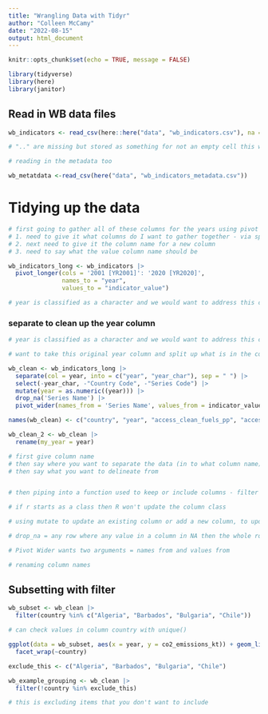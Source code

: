 ```yaml
---
title: "Wrangling Data with Tidyr"
author: "Colleen McCamy"
date: "2022-08-15"
output: html_document
---
```


```r
knitr::opts_chunk$set(echo = TRUE, message = FALSE)

library(tidyverse)
library(here)
library(janitor)

```


## Read in WB data files

```r

wb_indicators <- read_csv(here::here("data", "wb_indicators.csv"), na = c("..", ""))

# ".." are missing but stored as something for not an empty cell this will give us the read in stage for the true NA, R will automatically see an empty cell as an NA

# reading in the metadata too

wb_metatdata <-read_csv(here("data", "wb_indicators_metadata.csv"))

```

# Tidying up the data

```r

# first going to gather all of these columns for the years using pivot longer
# 1. need to give it what columns do I want to gather together - via span of column names
# 2. next need to give it the column name for a new column
# 3. need to say what the value column name should be

wb_indicators_long <- wb_indicators |> 
  pivot_longer(cols = '2001 [YR2001]': '2020 [YR2020]', 
               names_to = "year",
               values_to = "indicator_value")

# year is classified as a character and we would want to address this class(wb_indicators_long$year)

```


### separate to clean up the year column

```r

# year is classified as a character and we would want to address this class(wb_indicators_long$year)

# want to take this original year column and split up what is in the column in year and year character

wb_clean <- wb_indicators_long |> 
  separate(col = year, into = c("year", "year_char"), sep = " ") |> 
  select(-year_char, -"Country Code", -"Series Code") |> 
  mutate(year = as.numeric((year))) |> 
  drop_na('Series Name') |> 
  pivot_wider(names_from = 'Series Name', values_from = indicator_value)

names(wb_clean) <- c("country", "year", "access_clean_fuels_pp", "access_electricity_pp", "co2_emissions_kt", "fossil_fuel_cons_pct", "water_stress")

wb_clean_2 <- wb_clean |> 
  rename(my_year = year)

# first give column name
# then say where you want to separate the data (in to what column name)
# then say what you want to delineate from


# then piping into a function used to keep or include columns - filter is rows / select is column

# if r starts as a class then R won't update the column class

# using mutate to update an existing column or add a new column, to update an existing column include the same column title

# drop_na = any row where any value in a column in NA then the whole row will get dropped

# Pivot Wider wants two arguments = names from and values from

# renaming column names 

```

## Subsetting with filter

```r

wb_subset <- wb_clean |> 
  filter(country %in% c("Algeria", "Barbados", "Bulgaria", "Chile"))

# can check values in column country with unique()

ggplot(data = wb_subset, aes(x = year, y = co2_emissions_kt)) + geom_line(aes(color = country)) +
  facet_wrap(~country)

exclude_this <- c("Algeria", "Barbados", "Bulgaria", "Chile")

wb_example_grouping <- wb_clean |> 
  filter(!country %in% exclude_this)

# this is excluding items that you don't want to include

```

